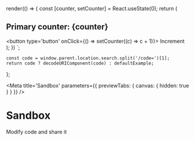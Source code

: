 

render(() => {
    const [counter, setCounter] = React.useState(0);
    return (
        <div>
            <h2>Primary counter: {counter}</h2>
            <button type='button' onClick={() => setCounter((c) => c + 1)}>
                Increment
            </button>
        </div>
    );
})
`;

    const code = window.parent.location.search.split('/code=')[1];
    return code ? decodeURIComponent(code) : defaultExample;
};

<Meta
    title='Sandbox'
    parameters={{
        previewTabs: { canvas: { hidden: true } }
    }}
/>

<h1>Sandbox</h1>

Modify code and share it

<Example expanded={true} live={true} code={getCode()} />
